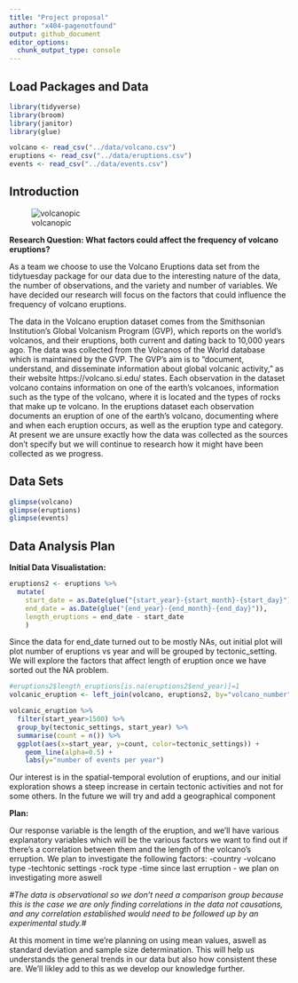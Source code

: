 ```yaml
---
title: "Project proposal"
author: "x404-pagenotfound"
output: github_document
editor_options: 
  chunk_output_type: console
---
```


## Load Packages and Data

```r
library(tidyverse)
library(broom)
library(janitor)
library(glue)
```

```r
volcano <- read_csv("../data/volcano.csv")
eruptions <- read_csv("../data/eruptions.csv")
events <- read_csv("../data/events.csv")

```

## Introduction

![volcanopic](images/volcano.jpg)

**Research Question: What factors could affect the frequency of volcano eruptions?**

As a team we choose to use the Volcano Eruptions data set from the tidytuesday package for our data due to the interesting nature of the data, the number of observations, and the variety and number of variables. We have decided our research will focus on the factors that could influence the frequency of volcano eruptions.

The data in the Volcano eruption dataset comes from the Smithsonian Institution's Global Volcanism Program (GVP), which reports on the world's volcanos, and their eruptions, both current and dating back to 10,000 years ago. The data was collected from the Volcanos of the World database which is maintained by the GVP. The GVP's aim is to "document, understand, and disseminate information about global volcanic activity," as their website https://volcano.si.edu/ states.
Each observation in the dataset volcano contains information on one of the earth's volcanoes, information such as the type of the volcano, where it is located and the types of rocks that make up te volcano. In the eruptions dataset each observation documents an eruption of one of the earth's volcano, documenting where and when each eruption occurs, as well as the eruption type and category.
At present we are unsure exactly how the data was collected as the sources don't specify but we will continue to research how it might have been collected as we progress.

## Data Sets


```r

glimpse(volcano)
glimpse(eruptions)
glimpse(events)

```


## Data Analysis Plan

**Initial Data Visualistation:**
```r
eruptions2 <- eruptions %>%
  mutate(
    start_date = as.Date(glue("{start_year}-{start_month}-{start_day}")),
    end_date = as.Date(glue("{end_year}-{end_month}-{end_day}")),
    length_eruptions = end_date - start_date
    )


```
Since the data for end_date turned out to be mostly NAs, out initial plot will plot number of eruptions vs year and will be grouped by tectonic_setting. We will explore the factors that affect length of eruption once we have sorted out the NA problem.

```r
#eruptions2$length_eruptions[is.na(eruptions2$end_year)]=1
volcanic_eruption <- left_join(volcano, eruptions2, by="volcano_number")

volcanic_eruption %>%
  filter(start_year>1500) %>%
  group_by(tectonic_settings, start_year) %>%
  summarise(count = n()) %>%
  ggplot(aes(x=start_year, y=count, color=tectonic_settings)) +
    geom_line(alpha=0.5) +
    labs(y="number of events per year")
```

Our interest is in the spatial-temporal evolution of eruptions, and our initial exploration shows a steep increase in certain tectonic activities and not for some others. In the future we will try and add a geographical component

**Plan:**

Our response variable is the length of the eruption, and we'll have various explanatory variables which will be the various factors we want to find out if there's a correlation between them and the length of the volcano's erruption.
We plan to investigate the following factors:
-country
-volcano type
-techtonic settings
-rock type
-time since last erruption
- we plan on investigating more aswell

*#The data is observational so we don't need a comparison group because this is the case we are only finding correlations in the data not causations, and any correlation established would need to be followed up by an experimental study.#*


At this moment in time we're planning on using mean values, aswell as standard deviation and sample size determination. This will help us understands the general trends in our data but also how consistent these are. We'll likley add to this as we develop our knowledge further.

